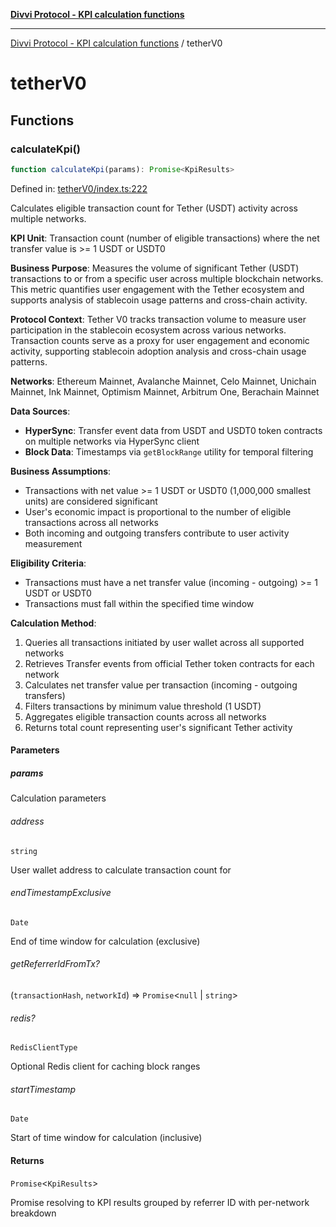 [**Divvi Protocol - KPI calculation functions**](./README)

---

[Divvi Protocol - KPI calculation functions](./README) / tetherV0

# tetherV0

## Functions

### calculateKpi()

```ts
function calculateKpi(params): Promise<KpiResults>
```

Defined in: [tetherV0/index.ts:222](https://github.com/divvi-xyz/divvi-protocol/blob/main/scripts/calculateKpi/protocols/tetherV0/index.ts#L222)

Calculates eligible transaction count for Tether (USDT) activity across multiple networks.

**KPI Unit**: Transaction count (number of eligible transactions) where the net transfer value is >= 1 USDT or USDT0

**Business Purpose**: Measures the volume of significant Tether (USDT) transactions to or from a specific user
across multiple blockchain networks. This metric quantifies user engagement with the Tether ecosystem and
supports analysis of stablecoin usage patterns and cross-chain activity.

**Protocol Context**: Tether V0 tracks transaction volume to measure user participation in the stablecoin
ecosystem across various networks. Transaction counts serve as a proxy for user engagement and economic
activity, supporting stablecoin adoption analysis and cross-chain usage patterns.

**Networks**: Ethereum Mainnet, Avalanche Mainnet, Celo Mainnet, Unichain Mainnet, Ink Mainnet,
Optimism Mainnet, Arbitrum One, Berachain Mainnet

**Data Sources**:

- **HyperSync**: Transfer event data from USDT and USDT0 token contracts on multiple networks via HyperSync client
- **Block Data**: Timestamps via `getBlockRange` utility for temporal filtering

**Business Assumptions**:

- Transactions with net value >= 1 USDT or USDT0 (1,000,000 smallest units) are considered significant
- User's economic impact is proportional to the number of eligible transactions across all networks
- Both incoming and outgoing transfers contribute to user activity measurement

**Eligibility Criteria**:

- Transactions must have a net transfer value (incoming - outgoing) >= 1 USDT or USDT0
- Transactions must fall within the specified time window

**Calculation Method**:

1. Queries all transactions initiated by user wallet across all supported networks
2. Retrieves Transfer events from official Tether token contracts for each network
3. Calculates net transfer value per transaction (incoming - outgoing transfers)
4. Filters transactions by minimum value threshold (1 USDT)
5. Aggregates eligible transaction counts across all networks
6. Returns total count representing user's significant Tether activity

#### Parameters

##### params

Calculation parameters

###### address

`string`

User wallet address to calculate transaction count for

###### endTimestampExclusive

`Date`

End of time window for calculation (exclusive)

###### getReferrerIdFromTx?

(`transactionHash`, `networkId`) => `Promise`\<`null` \| `string`\>

###### redis?

`RedisClientType`

Optional Redis client for caching block ranges

###### startTimestamp

`Date`

Start of time window for calculation (inclusive)

#### Returns

`Promise`\<`KpiResults`\>

Promise resolving to KPI results grouped by referrer ID with per-network breakdown
